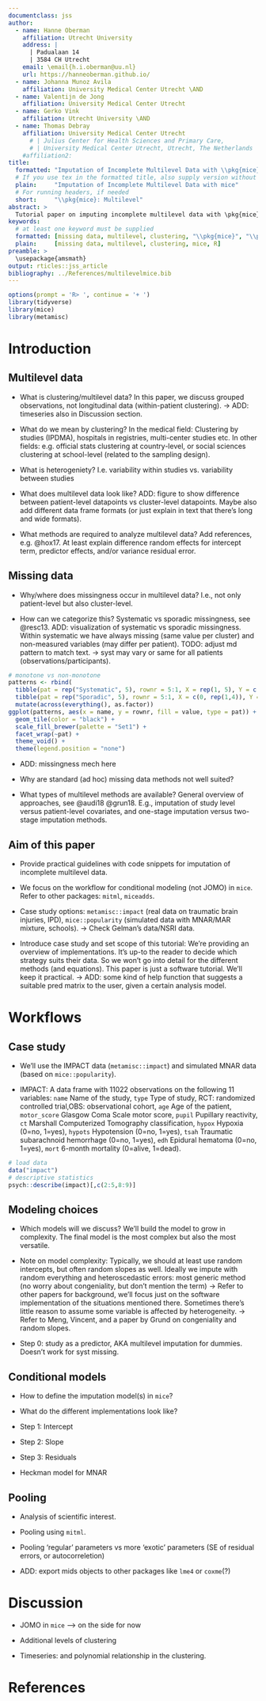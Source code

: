 ```yaml
---
documentclass: jss
author:
  - name: Hanne Oberman
    affiliation: Utrecht University
    address: |
      | Padualaan 14
      | 3584 CH Utrecht
    email: \email{h.i.oberman@uu.nl}
    url: https://hanneoberman.github.io/
  - name: Johanna Munoz Avila
    affiliation: University Medical Center Utrecht \AND
  - name: Valentijn de Jong
    affiliation: University Medical Center Utrecht 
  - name: Gerko Vink
    affiliation: Utrecht University \AND
  - name: Thomas Debray
    affiliation: University Medical Center Utrecht 
      # | Julius Center for Health Sciences and Primary Care, 
      # | University Medical Center Utrecht, Utrecht, The Netherlands
    #affiliation2:
title:
  formatted: "Imputation of Incomplete Multilevel Data with \\pkg{mice}"
  # If you use tex in the formatted title, also supply version without
  plain:     "Imputation of Incomplete Multilevel Data with mice"
  # For running headers, if needed
  short:     "\\pkg{mice}: Multilevel"
abstract: >
  Tutorial paper on imputing incomplete multilevel data with \pkg{mice}. Including methods for ignorable and non-ignorable missingness. 
keywords:
  # at least one keyword must be supplied
  formatted: [missing data, multilevel, clustering, "\\pkg{mice}", "\\proglang{R}"]
  plain:     [missing data, multilevel, clustering, mice, R]
preamble: >
  \usepackage{amsmath}
output: rticles::jss_article
bibliography: ../References/multilevelmice.bib
---
```


```r
options(prompt = 'R> ', continue = '+ ')
library(tidyverse)
library(mice)
library(metamisc)
```

# Introduction

## Multilevel data

- What is clustering/multilevel data? In this paper, we discuss grouped observations, not longitudinal data (within-patient clustering).  -> ADD: timeseries also in Discussion section.

- What do we mean by clustering? In the medical field: Clustering by studies (IPDMA), hospitals in registries, multi-center studies etc. In other fields: e.g. official stats clustering at country-level, or social sciences clustering at school-level (related to the sampling design).

- What is heterogeniety? I.e. variability within studies vs. variability between studies

- What does multilevel data look like? ADD: figure to show difference between patient-level datapoints vs cluster-level datapoints. Maybe also add different data frame formats (or just explain in text that there's long and wide formats).

- What methods are required to analyze multilevel data?	Add references, e.g. @hox17. At least explain difference random effects for intercept term, predictor effects, and/or variance residual error. 

## Missing data

- Why/where does missingness occur in multilevel data? I.e., not only patient-level but also cluster-level.

- How can we categorize this? Systematic vs sporadic missingness, see @resc13. ADD: visualization of systematic vs sporadic missingness. Within systematic we have always missing (same value per cluster) and non-measured variables (may differ per patient). TODO: adjust md pattern to match text. -> syst may vary or same for all patients (observations/participants).

```r
# monotone vs non-monotone
patterns <- rbind(
  tibble(pat = rep("Systematic", 5), rownr = 5:1, X = rep(1, 5), Y = c(1,1,1,0, 0), Z = c(1, rep(0,4))) %>% pivot_longer(cols = c(X, Y, Z)),
  tibble(pat = rep("Sporadic", 5), rownr = 5:1, X = c(0, rep(1,4)), Y = c(1,1,1,0, 0), Z = c(1, rep(0,3), 1)) %>% pivot_longer(cols = c(X, Y, Z))) %>%
  mutate(across(everything(), as.factor))
ggplot(patterns, aes(x = name, y = rownr, fill = value, type = pat)) +
  geom_tile(color = "black") +
  scale_fill_brewer(palette = "Set1") +
  facet_wrap(~pat) +
  theme_void() +
  theme(legend.position = "none") 
```

-	ADD: missingness mech here

- Why are standard (ad hoc) missing data methods not well suited? 

- What types of multilevel methods are available? General overview of approaches, see @audi18 @grun18. E.g., imputation of study level versus patient-level covariates, and one-stage imputation versus two-stage imputation methods.


## Aim of this paper

- Provide practical guidelines with code snippets for imputation of incomplete multilevel data. 

- We focus on the workflow for conditional modeling (not JOMO) in `mice`. Refer to other packages: `mitml`, `miceadds`.

- Case study options: `metamisc::impact` (real data on traumatic brain injuries, IPD), `mice::popularity` (simulated data with MNAR/MAR mixture, schools). -> Check Gelman's data/NSRI data.

- Introduce case study and set scope of this tutorial: We're providing an overview of implementations. It's up-to the reader to decide which strategy suits their data. So we won't go into detail for the different methods (and equations). This paper is just a software tutorial. We'll keep it practical. -> ADD: some kind of help function that suggests a suitable pred matrix to the user, given a certain analysis model.


# Workflows

## Case study

- We'll use the IMPACT data (`metamisc::impact`) and simulated MNAR data (based on `mice::popularity`).

- IMPACT: A data frame with 11022 observations on the following 11 variables:
`name` Name of the study,
`type` Type of study, RCT: randomized controlled trial,OBS: observational cohort,
`age` Age of the patient,
`motor_score` Glasgow Coma Scale motor score,
`pupil` Pupillary reactivity,
`ct` Marshall Computerized Tomography classification,
`hypox` Hypoxia (0=no, 1=yes),
`hypots` Hypotension (0=no, 1=yes),
`tsah` Traumatic subarachnoid hemorrhage (0=no, 1=yes),
`edh` Epidural hematoma (0=no, 1=yes),
`mort` 6-month mortality (0=alive, 1=dead).


```r
# load data
data("impact")
# descriptive statistics
psych::describe(impact)[,c(2:5,8:9)]
```




## Modeling choices

- Which models will we discuss? We'll build the model to grow in complexity. The final model is the most complex but also the most versatile. 

- Note on model complexity: Typically, we should at least use random intercepts, but often random slopes as well. Ideally we impute with random everything and heteroscedastic errors: most generic method (no worry about congeniality, but don't mention the term) ->  Refer to other papers for background, we'll focus just on the software implementation of the situations mentioned there. Sometimes there's little reason to assume some variable is affected by heterogeneity. -> Refer to Meng, Vincent, and a paper by Grund on congeniality and random slopes. 

- Step 0: study as a predictor, AKA multilevel imputation for dummies. Doesn't work for syst missing. 

## Conditional models

- How to define the imputation model(s) in `mice`?

- What do the different implementations look like?

- Step 1: Intercept

- Step 2: Slope

- Step 3: Residuals

- Heckman model for MNAR


## Pooling

- Analysis of scientific interest.

- Pooling using `mitml`.

- Pooling 'regular' parameters vs more 'exotic' parameters (SE of residual errors, or autocorreletion) 

- ADD: export mids objects to other packages like `lme4` or `coxme`(?) 


# Discussion

- JOMO in `mice` --> on the side for now

- Additional levels of clustering

- Timeseries: and polynomial relationship in the clustering.


# References

